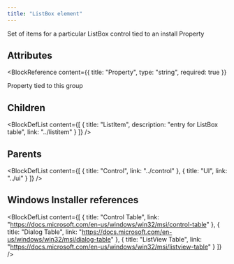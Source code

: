 ```yaml
---
title: "ListBox element"
---
```



Set of items for a particular ListBox control tied to an install Property


## Attributes

<BlockWrapper>

  <BlockReference
    content={{
      title: "Property",
      type: "string",
      required: true
    }}
  >
  Property tied to this group
  </BlockReference>

</BlockWrapper>

## Children

<BlockDefList content={[
    {
      title: "ListItem",
      description: "entry for ListBox table",
      link: "../listitem"
    }
  ]}
/>

## Parents

<BlockDefList content={[
    {
      title: "Control",
      link: "../control"
    },
    {
      title: "UI",
      link: "../ui"
    }
  ]}
/>

## Windows Installer references

<BlockDefList content={[
    {
      title: "Control Table",
      link: "https://docs.microsoft.com/en-us/windows/win32/msi/control-table"
    },
    {
      title: "Dialog Table",
      link: "https://docs.microsoft.com/en-us/windows/win32/msi/dialog-table"
    },
    {
      title: "ListView Table",
      link: "https://docs.microsoft.com/en-us/windows/win32/msi/listview-table"
    }
  ]}
/>
